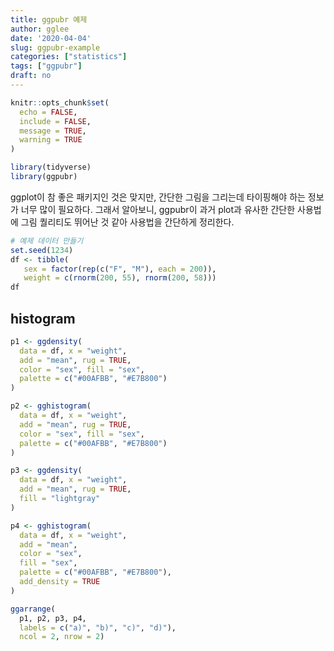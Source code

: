 ```yaml
---
title: ggpubr 예제
author: gglee
date: '2020-04-04'
slug: ggpubr-example
categories: ["statistics"]
tags: ["ggpubr"]
draft: no
---
```


```r
knitr::opts_chunk$set(
  echo = FALSE,
  include = FALSE,
  message = TRUE,
  warning = TRUE
)
```

```r
library(tidyverse)
library(ggpubr)
```

ggplot이 참 좋은 패키지인 것은 맞지만, 간단한 그림을 그리는데 타이핑해야 하는 정보가 너무 많이 필요하다. 그래서 알아보니, ggpubr이 과거 plot과 유사한 간단한 사용법에 그림 퀄리티도 뛰어난 것 같아 사용법을 간단하게 정리한다. 

```r
# 예제 데이터 만들기
set.seed(1234)
df <- tibble(
   sex = factor(rep(c("F", "M"), each = 200)),
   weight = c(rnorm(200, 55), rnorm(200, 58)))
df
```

## histogram

```r
p1 <- ggdensity(
  data = df, x = "weight",
  add = "mean", rug = TRUE,
  color = "sex", fill = "sex",
  palette = c("#00AFBB", "#E7B800")
)

p2 <- gghistogram(
  data = df, x = "weight",
  add = "mean", rug = TRUE,
  color = "sex", fill = "sex",
  palette = c("#00AFBB", "#E7B800")
)

p3 <- ggdensity(
  data = df, x = "weight",
  add = "mean", rug = TRUE,
  fill = "lightgray"
)

p4 <- gghistogram(
  data = df, x = "weight",
  add = "mean",
  color = "sex",
  fill = "sex",
  palette = c("#00AFBB", "#E7B800"),
  add_density = TRUE
)

ggarrange(
  p1, p2, p3, p4, 
  labels = c("a)", "b)", "c)", "d)"), 
  ncol = 2, nrow = 2)
```
